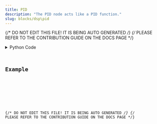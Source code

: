 ```yaml
---
title: PID
description: "The PID node acts like a PID function."
slug: blocks/dsp\pid
---
```


{/* DO NOT EDIT THIS FILE! IT IS BEING AUTO GENERATED */}
{/* PLEASE REFER TO THE CONTRIBUTION GUIDE ON THE DOCS PAGE */}


<PythonDocsDisplay docstring={docstring} />
<details>
<summary>Python Code</summary>



<Code code={pythonCode} lang="py" wrap theme="dracula" />

[Find this Flojoy Block on GitHub](https://github.com/flojoy-ai/blocks/blob/main/blocks/DSP\PID/PID.py)

</details>

## Example


<GetHelpWidget />


<AppDisplay app={app} blockName="PID" client:visible />


<Example />

{/* DO NOT EDIT THIS FILE! IT IS BEING AUTO GENERATED */}
{/* PLEASE REFER TO THE CONTRIBUTION GUIDE ON THE DOCS PAGE */}

